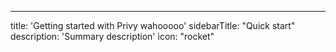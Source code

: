 ---
title: 'Getting started with Privy wahooooo'
sidebarTitle: "Quick start"
description: 'Summary description'
icon: "rocket"
